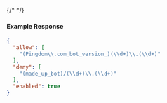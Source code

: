 {/* <!-- Code generated for API Clients. DO NOT EDIT. --> */}

#### Example Response
```json
{
  "allow": [
    "(Pingdom\\.com_bot_version_)(\\d+)\\.(\\d+)"
  ],
  "deny": [
    "(made_up_bot)/(\\d+)\\.(\\d+)"
  ],
  "enabled": true
}

```